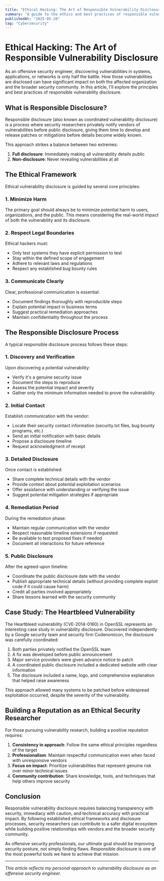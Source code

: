 ```yaml
---
title: "Ethical Hacking: The Art of Responsible Vulnerability Disclosure"
summary: "A guide to the ethics and best practices of responsible vulnerability disclosure in cybersecurity."
publishedAt: "2025-05-20"
tag: "Cybersecurity"
---
```


# Ethical Hacking: The Art of Responsible Vulnerability Disclosure

As an offensive security engineer, discovering vulnerabilities in systems, applications, or networks is only half the battle. How those vulnerabilities are disclosed can have significant impact on both the affected organization and the broader security community. In this article, I'll explore the principles and best practices of responsible vulnerability disclosure.

## What is Responsible Disclosure?

Responsible disclosure (also known as coordinated vulnerability disclosure) is a process where security researchers privately notify vendors of vulnerabilities before public disclosure, giving them time to develop and release patches or mitigations before details become widely known.

This approach strikes a balance between two extremes:

1. **Full disclosure**: Immediately making all vulnerability details public
2. **Non-disclosure**: Never revealing vulnerabilities at all

## The Ethical Framework

Ethical vulnerability disclosure is guided by several core principles:

### 1. Minimize Harm

The primary goal should always be to minimize potential harm to users, organizations, and the public. This means considering the real-world impact of both the vulnerability and its disclosure.

### 2. Respect Legal Boundaries

Ethical hackers must:
- Only test systems they have explicit permission to test
- Stay within the defined scope of engagement
- Adhere to relevant laws and regulations
- Respect any established bug bounty rules

### 3. Communicate Clearly

Clear, professional communication is essential:
- Document findings thoroughly with reproducible steps
- Explain potential impact in business terms
- Suggest practical remediation approaches
- Maintain confidentiality throughout the process

## The Responsible Disclosure Process

A typical responsible disclosure process follows these steps:

### 1. Discovery and Verification

Upon discovering a potential vulnerability:
- Verify it's a genuine security issue
- Document the steps to reproduce
- Assess the potential impact and severity
- Gather only the minimum information needed to prove the vulnerability

### 2. Initial Contact

Establish communication with the vendor:
- Locate their security contact information (security.txt files, bug bounty programs, etc.)
- Send an initial notification with basic details
- Propose a disclosure timeline
- Request acknowledgment of receipt

### 3. Detailed Disclosure

Once contact is established:
- Share complete technical details with the vendor
- Provide context about potential exploitation scenarios
- Offer assistance with understanding or verifying the issue
- Suggest potential mitigation strategies if appropriate

### 4. Remediation Period

During the remediation phase:
- Maintain regular communication with the vendor
- Respect reasonable timeline extensions if requested
- Be available to test proposed fixes if needed
- Document all interactions for future reference

### 5. Public Disclosure

After the agreed-upon timeline:
- Coordinate the public disclosure date with the vendor
- Publish appropriate technical details (without providing complete exploit code if it could cause harm)
- Credit all parties involved appropriately
- Share lessons learned with the security community

## Case Study: The Heartbleed Vulnerability

The Heartbleed vulnerability (CVE-2014-0160) in OpenSSL represents an interesting case study in vulnerability disclosure. Discovered independently by a Google security team and security firm Codenomicon, the disclosure was carefully coordinated:

1. Both parties privately notified the OpenSSL team
2. A fix was developed before public announcement
3. Major service providers were given advance notice to patch
4. A coordinated public disclosure included a dedicated website with clear information
5. The disclosure included a name, logo, and comprehensive explanation that helped raise awareness

This approach allowed many systems to be patched before widespread exploitation occurred, despite the severity of the vulnerability.

## Building a Reputation as an Ethical Security Researcher

For those pursuing vulnerability research, building a positive reputation requires:

1. **Consistency in approach**: Follow the same ethical principles regardless of the target
2. **Professionalism**: Maintain respectful communication even when faced with unresponsive vendors
3. **Focus on impact**: Prioritize vulnerabilities that represent genuine risk over minor technical issues
4. **Community contribution**: Share knowledge, tools, and techniques that help others improve security

## Conclusion

Responsible vulnerability disclosure requires balancing transparency with security, immediacy with caution, and technical accuracy with practical impact. By following established ethical frameworks and disclosure processes, security researchers can contribute to a safer digital ecosystem while building positive relationships with vendors and the broader security community.

As offensive security professionals, our ultimate goal should be improving security posture, not simply finding flaws. Responsible disclosure is one of the most powerful tools we have to achieve that mission.

---

*This article reflects my personal approach to vulnerability disclosure as an offensive security engineer.*

